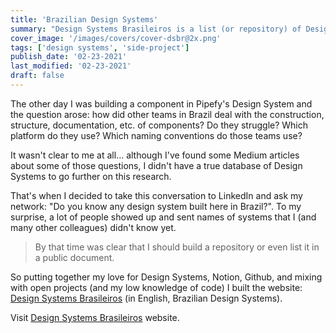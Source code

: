 ```yaml
---
title: 'Brazilian Design Systems'
summary: "Design Systems Brasileiros is a list (or repository) of Design Systems built in Brazil."
cover_image: '/images/covers/cover-dsbr@2x.png'
tags: ['design systems', 'side-project']
publish_date: '02-23-2021'
last_modified: '02-23-2021'
draft: false
---
```


The other day I was building a component in Pipefy's Design System and the question arose: how did other teams in Brazil deal with the construction, structure, documentation, etc. of components? Do they struggle? Which platform do they use? Which naming conventions do those teams use?

It wasn't clear to me at all... although I've found some Medium articles about some of those questions, I didn't have a true database of Design Systems to go further on this research.

That's when I decided to take this conversation to LinkedIn and ask my network: "Do you know any design system built here in Brazil?". To my surprise, a lot of people showed up and sent names of systems that I (and many other colleagues) didn't know yet.

> By that time was clear that I should build a repository or even list it in a public document.

So putting together my love for Design Systems, Notion, Github, and mixing with open projects (and my low knowledge of code) I built the website:  [Design Systems Brasileiros](https://designsystemsbrasileiros.com/) (in English, Brazilian Design Systems).

<FullImage
  src="/images/content/dsbr-sceenshot@2x.jpg"
  alt="Screenshot of Design Systems Brasileiros - Homepage"
  caption="Design Systems Brasileiros - Homepage"
  width={2560}
  height={1438}
/>


Visit [Design Systems Brasileiros](https://designsystemsbrasileiros.com/) website.